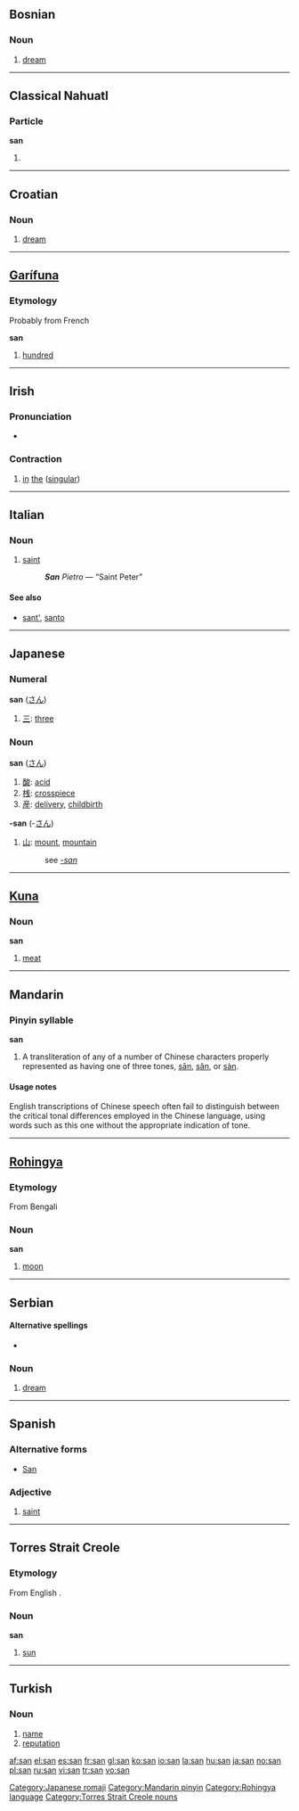 {{see|San|-san|şan|sān|sǎn|sàn|sân|sản}}
==Bosnian==

===Noun===
{{infl|bs|noun|gender=m|plural|snovi}}

# [[dream]]

----

==Classical Nahuatl==

===Particle===
'''san'''

# {{alternative spelling of|zan|lang=Classical Nahuatl}}

----

==Croatian==

===Noun===
{{infl|hr|noun|gender=m|plural|snovi}}

# [[dream]]

----

==[[Garífuna]]==

===Etymology===
Probably from French {{term|cent|lang=fr}}

<!-- What part of speech is this?

===Adjective===
-->
'''san'''

# [[hundred]]

----

==Irish==

===Pronunciation===
* {{IPA|lang=ga|[sən]}}

===Contraction===
{{infl|ga|contraction|preposition + definite article fusion}}

# [[in]] [[the]] ([[singular]])

----

==Italian==

===Noun===
{{infl|it|noun|apocopate}}

# {{context|used before a consonant}} {{apocopic form of|santo|lang=Italian}} [[saint]]
#:'''''San''' Pietro'' — “Saint Peter”

====See also====
*[[sant']], [[santo]]

----

==Japanese==

===Numeral===
'''san''' ([[さん]])

# [[三]]: [[three]]

===Noun===
'''san''' ([[さん]])

# [[酸]]: [[acid]]
# [[桟]]: [[crosspiece]]
# [[産]]: [[delivery]], [[childbirth]]

'''-san''' (-[[さん]])
# [[山]]: [[mount]], [[mountain]]
#:see ''[[-san]]''

[[Category:Japanese romaji]]

----

==[[Kuna]]==

===Noun===
'''san'''

# [[meat]]

----

==Mandarin==

===Pinyin syllable===
'''san'''

# A transliteration of any of a number of Chinese characters properly represented as having one of three tones, [[sān]], [[sǎn]], or [[sàn]].

====Usage notes====
English transcriptions of Chinese speech often fail to distinguish between the critical tonal differences employed in the Chinese language, using words such as this one without the appropriate indication of tone.

[[Category:Mandarin pinyin]]

----

==[[Rohingya]]==

===Etymology===
From Bengali

===Noun===
'''san'''

# [[moon]]

[[Category:Rohingya language]]

----

==Serbian==

====Alternative spellings====
{{rfc-level|Alternative spellings at L4+ not in L3 POS section}}
* {{qualifier|Cyrillic}} {{onym|sc=Cyrl|сан|tr=san|lang=sr}}

===Noun===
{{infl|sr|noun|gender=m|plural|snovi}}

# [[dream]]

----

==Spanish==

===Alternative forms===
* {{qualifier|in proper nouns|capitalized}} [[San]]

===Adjective===
{{infl|es|adjective form|gender=m|apocopate||standard form|santo}}

# {{context|before the noun}} {{apocopic form of|santo|lang=Spanish}} [[saint]]

----

==Torres Strait Creole==

===Etymology===
From English {{term|sun}}.

===Noun===
'''san'''

# [[sun]]

[[Category:Torres Strait Creole nouns]]

----

==Turkish==

===Noun===
{{infl|tr|noun}}

# [[name]]
# [[reputation]]

[[af:san]]
[[el:san]]
[[es:san]]
[[fr:san]]
[[gl:san]]
[[ko:san]]
[[io:san]]
[[la:san]]
[[hu:san]]
[[ja:san]]
[[no:san]]
[[pl:san]]
[[ru:san]]
[[vi:san]]
[[tr:san]]
[[vo:san]]
